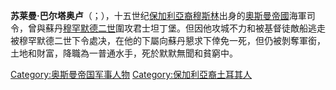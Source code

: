 {{unreferenced|time=2017-1-7}}
'''苏莱曼·巴尔塔奥卢'''（{{lang-tr|Süleyman Baltaoğlu}}；{{bd|？||？}}），十五世纪[[保加利亞裔穆斯林|保加利亞裔穆斯林]]出身的[[奧斯曼帝國|奧斯曼帝國]]海軍司令，曾與蘇丹[[穆罕默德二世|穆罕默德二世]]圍攻君士坦丁堡。但因他攻城不力和被基督徒敵船逃走被穆罕默德二世下令處决，在他的下屬向蘇丹懇求下倖免一死，但仍被剝奪軍銜，土地和財富，降職為一普通水手，死於默默無聞和貧窮中。

{{DEFAULTSORT: Baltaoğlu, Suleyman}}
[[Category:奥斯曼帝国军事人物|Category:奥斯曼帝国军事人物]]
[[Category:保加利亞裔土耳其人|Category:保加利亞裔土耳其人]]